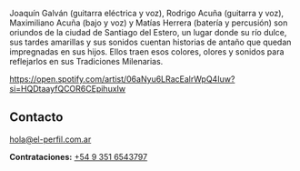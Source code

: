<Banner />

<Container>

Joaquín Galván (guitarra eléctrica y voz), Rodrigo Acuña (guitarra y voz), Maximiliano Acuña (bajo y voz)
y Matías Herrera (batería y percusión) son oriundos de la ciudad de Santiago del Estero, un lugar donde su
río dulce, sus tardes amarillas y sus sonidos cuentan historias de antaño que quedan impregnadas en sus
hijos. Ellos traen esos colores, olores y sonidos para reflejarlos en sus Tradiciones Milenarias.

<Youtube url="https://www.youtube.com/watch?v=tyws3yYXH5M" />

<div className="text-center">

https://open.spotify.com/artist/06aNyu6LRacEalrWpQ4Iuw?si=HQDtaayfQCOR6CEpihuxIw

</div>

<Releases releases={props.releases} />

<Shows shows={props.shows} />

## Contacto

<div id="contacto" className="text-center">

hola@el-perfil.com.ar

**Contrataciones:**  <a href="tel:+5493516543797">+54 9 351 6543797</a>

</div>

</Container>

